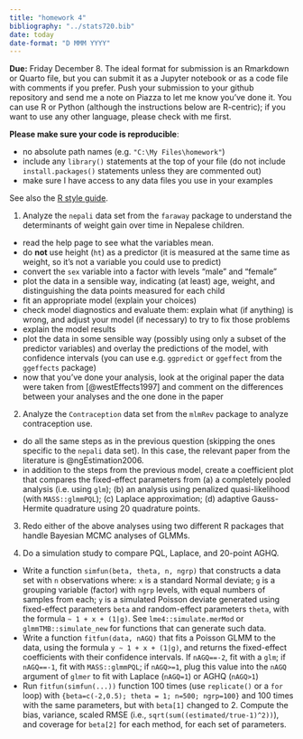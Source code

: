 ```yaml
---
title: "homework 4"
bibliography: "../stats720.bib"
date: today
date-format: "D MMM YYYY"
---
```


**Due:** Friday December 8. The ideal format for submission is an Rmarkdown or Quarto file, but you can submit it as a Jupyter notebook or as a code file with comments if you prefer. Push your submission to your github repository and send me a note on Piazza to let me know you've done it. You can use R or Python (although the instructions below are R-centric); if you want to use any other language, please check with me first.

**Please make sure your code is reproducible**:

* no absolute path names (e.g. `"C:\My Files\homework"`)
* include any `library()` statements at the top of your file (do not include `install.packages()` statements unless they are commented out)
* make sure I have access to any data files you use in your examples

See also the [R style guide](https://bbolker.github.io/stats720/R_style.html).

1. Analyze the `nepali` data set from the `faraway` package to understand the determinants of weight gain over time in Nepalese children.

* read the help page to see what the variables mean.
* do **not** use height (`ht`) as a predictor (it is measured at the same time as weight, so it's not a variable you could use to predict)
* convert the `sex` variable into a factor with levels "male" and "female"
* plot the data in a sensible way, indicating (at least) age, weight, and distinguishing the data points measured for each child
* fit an appropriate model (explain your choices)
* check model diagnostics and evaluate them: explain what (if anything) is wrong, and adjust your model (if necessary) to try to fix those problems
* explain the model results
* plot the data in some sensible way (possibly using only a subset of the predictor variables) and overlay the predictions of the model, with confidence intervals (you can use e.g. `ggpredict` or `ggeffect` from the `ggeffects` package)
* now that you've done your analysis, look at the original paper the data were taken from [@westEffects1997] and comment on the differences between your analyses and the one done in the paper

2. Analyze the `Contraception` data set from the `mlmRev` package to analyze contraception use.

* do all the same steps as in the previous question (skipping the ones specific to the `nepali` data set). In this case, the relevant paper from the literature is @ngEstimation2006.
* in addition to the steps from the previous model, create a coefficient plot that compares the fixed-effect parameters from (a) a completely pooled analysis (i.e. using `glm`); (b) an analysis using penalized quasi-likelihood (with `MASS::glmmPQL`); (c) Laplace approximation; (d) adaptive Gauss-Hermite quadrature using 20 quadrature points.

3. Redo either of the above analyses using two different R packages that handle Bayesian MCMC analyses of GLMMs.

4. Do a simulation study to compare PQL, Laplace, and 20-point AGHQ.

* Write a function `simfun(beta, theta, n, ngrp)` that constructs a data set with `n` observations where: `x` is a standard Normal deviate; `g` is a grouping variable (factor) with `ngrp` levels, with equal numbers of samples from each; `y` is a simulated Poisson deviate generated using fixed-effect parameters `beta` and random-effect parameters `theta`, with the formula `~ 1 + x + (1|g)`. See `lme4::simulate.merMod` or `glmmTMB::simulate_new` for functions that can generate such data.
* Write a function `fitfun(data, nAGQ)` that fits a Poisson GLMM to the data, using the formula `y ~ 1 + x + (1|g)`, and returns the fixed-effect coefficients with their confidence intervals. If `nAGQ==-2`, fit with a `glm`; if `nAGQ==-1`, fit with `MASS::glmmPQL`; if `nAGQ>=1`, plug this value into the `nAGQ` argument of `glmer` to fit with Laplace (`nAGQ=1`) or AGHQ (`nAGQ>1`)
* Run `fitfun(simfun(...))` function 100 times (use `replicate()` or a `for` loop) with `{beta=c(-2,0.5); theta = 1; n=500; ngrp=100}` and 100 times with the same parameters, but with `beta[1]` changed to 2. Compute the bias, variance, scaled RMSE (i.e., `sqrt(sum((estimated/true-1)^2))`), and coverage for `beta[2]` for each method, for each set of parameters.
